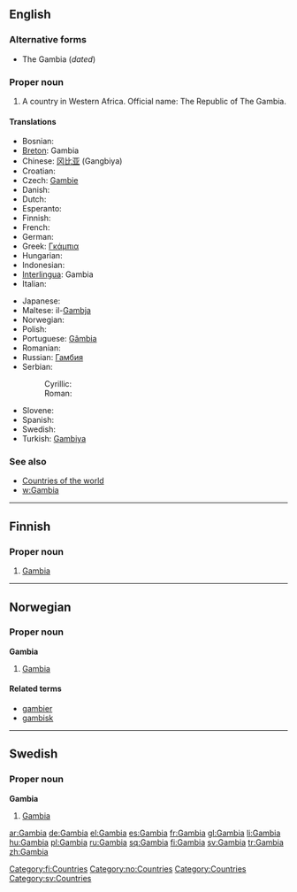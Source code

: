 ==English==

===Alternative forms===
*The Gambia (''dated'')

===Proper noun===
{{en-proper noun}}

# A country in Western Africa.  Official name: The Republic of The Gambia.

====Translations====
{{top}}
*Bosnian: {{t-|bs|Gambija|f}}
*[[Breton]]: Gambia
*Chinese: [[冈比亚]] (Gangbiya)
*Croatian: {{t-|hr|Gambija|f}}
* Czech: [[Gambie]] {{f}}
* Danish: {{t-|da|Gambia}}
* Dutch: {{t-|nl|Gambia}}
* Esperanto: {{t-|eo|Gambio|xs=Esperanto}}
* Finnish: {{t+|fi|Gambia}}
* French: {{t+|fr|Gambie}}
* German: {{t+|de|Gambia}}
*Greek: [[Γκάμπια]]
* Hungarian: {{t+|hu|Gambia}}
* Indonesian: {{t-|id|Gambia|xs=Indonesian}}
*[[Interlingua]]: Gambia
* Italian: {{t-|it|Gambia}}
{{mid}}
* Japanese: {{t-|ja|ガンビア|tr=Ganbia|sc=Jpan}}
*Maltese: il-[[Gambja]]
* Norwegian: {{t-|no|Gambia}}
* Polish: {{t-|pl|Gambia}}
*Portuguese: [[Gâmbia]]
* Romanian: {{t-|ro|Gambia|f}}
*Russian: [[Гамбия]]
*Serbian:
*:Cyrillic: {{t-|sr|Гамбија|f|sc=Cyrl}}
*:Roman: {{t-|sr|Gambija|f}}
*Slovene: {{t+|sl|Gambija|f}}
* Spanish: {{t+|es|Gambia}}
* Swedish: {{t+|sv|Gambia}}
*Turkish: [[Gambiya]]
{{bottom}}

===See also===
*[[Countries of the world]]
*[[w:Gambia]]

----

==Finnish==
{{wikipedia|lang=fi}}

===Proper noun===
{{fi-noun|proper=true}}

# [[#English|Gambia]]

[[Category:fi:Countries]]

----

==Norwegian==

===Proper noun===
'''Gambia'''

# [[Gambia#English|Gambia]]

====Related terms====
*[[gambier]]
*[[gambisk]]

[[Category:no:Countries]]

----

==Swedish==

===Proper noun===
'''Gambia'''

# [[Gambia#English|Gambia]]

[[Category:Countries]]
[[Category:sv:Countries]]

[[ar:Gambia]]
[[de:Gambia]]
[[el:Gambia]]
[[es:Gambia]]
[[fr:Gambia]]
[[gl:Gambia]]
[[li:Gambia]]
[[hu:Gambia]]
[[pl:Gambia]]
[[ru:Gambia]]
[[sq:Gambia]]
[[fi:Gambia]]
[[sv:Gambia]]
[[tr:Gambia]]
[[zh:Gambia]]